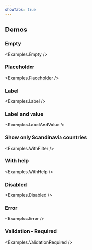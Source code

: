 ```yaml
---
showTabs: true
---
```



## Demos

### Empty

<Examples.Empty />

### Placeholder

<Examples.Placeholder />

### Label

<Examples.Label />

### Label and value

<Examples.LabelAndValue />

### Show only Scandinavia countries

<Examples.WithFilter />

### With help

<Examples.WithHelp />

### Disabled

<Examples.Disabled />

### Error

<Examples.Error />

### Validation - Required

<Examples.ValidationRequired />

